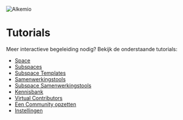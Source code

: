 ![Alkemio](/alkemio-og.png)

# Tutorials

Meer interactieve begeleiding nodig? Bekijk de onderstaande tutorials:

- [Space](https://app.arcade.software/share/zVYe3x4PkZjUkMEMP9Kg)
- [Subspaces](https://app.arcade.software/share/X6hQiRnkEmUSoOgRupvA)
- [Subspace Templates](https://app.arcade.software/share/HqdXXy3PehSDqE9BsHyt)
- [Samenwerkingstools](https://app.arcade.software/share/ItWjHrsXuFfVr0E7Epbo)
- [Subspace Samenwerkingstools](https://app.arcade.software/share/5fvizP4ekEOya5CGHIwa)  
- [Kennisbank](https://app.arcade.software/share/pSXpCpds3Mcdibk8LhBE)
- [Virtual Contributors](https://app.arcade.software/share/5TYXVz2JbmS5d0W3qRwW)
- [Een Community opzetten](https://app.arcade.software/share/guBQToL8DWsnjCE7GLve)  
- [Instellingen](https://app.arcade.software/share/Rbwhpk4zro3Uer61iQKL)
